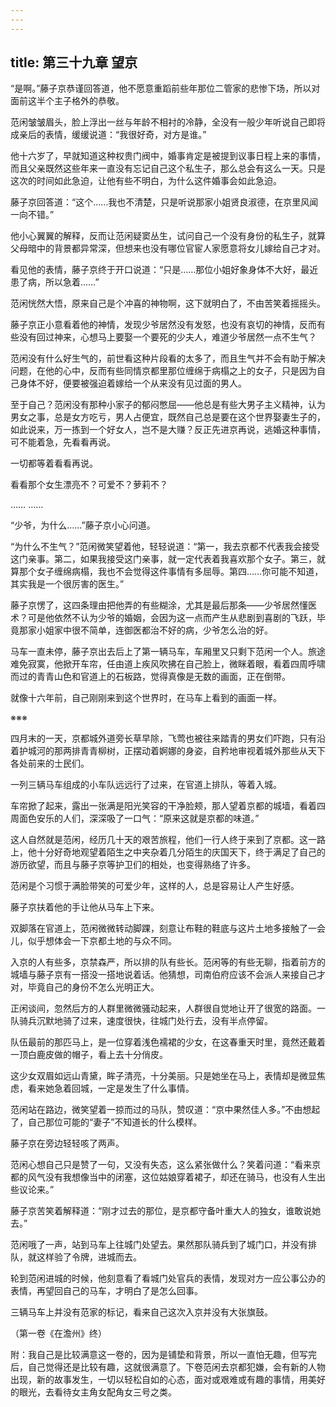 ```yaml
---
---
---
```

title: 第三十九章 望京
---




“是啊。”藤子京恭谨回答道，他不愿意重蹈前些年那位二管家的悲惨下场，所以对面前这半个主子格外的恭敬。

范闲皱皱眉头，脸上浮出一丝与年龄不相衬的冷静，全没有一般少年听说自己即将成亲后的表情，缓缓说道：“我很好奇，对方是谁。”

他十六岁了，早就知道这种权贵门阀中，婚事肯定是被提到议事日程上来的事情，而且父亲既然这些年来一直没有忘记自己这个私生子，那么总会有这么一天。只是这次的时间如此急迫，让他有些不明白，为什么这件婚事会如此急迫。

藤子京回答道：“这个……我也不清楚，只是听说那家小姐贤良淑德，在京里风闻一向不错。”

他小心翼翼的解释，反而让范闲疑窦丛生，试问自己一个没有身份的私生子，就算父母暗中的背景都异常深，但想来也没有哪位官宦人家愿意将女儿嫁给自己才对。

看见他的表情，藤子京终于开口说道：“只是……那位小姐好象身体不大好，最近患了病，所以急着……”

范闲恍然大悟，原来自己是个冲喜的神物啊，这下就明白了，不由苦笑着摇摇头。

藤子京正小意看着他的神情，发现少爷居然没有发怒，也没有哀切的神情，反而有些没有回过神来，心想马上要娶一个要死的少夫人，难道少爷居然一点不生气？

范闲没有什么好生气的，前世看这种片段看的太多了，而且生气并不会有助于解决问题，在他的心中，反而有些同情京都里那位缠绵于病榻之上的女子，只是因为自己身体不好，便要被强迫着嫁给一个从来没有见过面的男人。

至于自己？范闲没有那种小家子的郁闷憋屈——他总是有些大男子主义精神，认为男女之事，总是女方吃亏，男人占便宜，既然自己总是要在这个世界娶妻生子的，如此说来，万一拣到一个好女人，岂不是大赚？反正先进京再说，逃婚这种事情，可不能着急，先看看再说。

一切都等着看看再说。

看看那个女生漂亮不？可爱不？萝莉不？

…… ……

“少爷，为什么……”藤子京小心问道。

“为什么不生气？”范闲微笑望着他，轻轻说道：“第一，我去京都不代表我会接受这门亲事。第二，如果我接受这门亲事，就一定代表着我喜欢那个女子。第三，就算那个女子缠绵病榻，我也不会觉得这件事情有多屈辱。第四……你可能不知道，其实我是一个很厉害的医生。”

藤子京愣了，这四条理由把他弄的有些糊涂，尤其是最后那条——少爷居然懂医术？可是他依然不认为少爷的婚姻，会因为这一点而产生从悲剧到喜剧的飞跃，毕竟那家小姐家中很不简单，连御医都治不好的病，少爷怎么治的好。

马车一直未停，藤子京出去后上了第一辆马车，车厢里又只剩下范闲一个人。旅途难免寂寞，他掀开车帘，任由道上疾风吹拂在自己脸上，微眯着眼，看着四周呼啸而过的青青山色和官道上的石板路，觉得真像是无数的画面，正在倒带。

就像十六年前，自己刚刚来到这个世界时，在马车上看到的画面一样。

※※※

四月末的一天，京都城外道旁长草早除，飞莺也被往来踏青的男女们吓跑，只有沿着护城河的那两排青青柳树，正摆动着婀娜的身姿，自矜地审视着城外那些从天下各处前来的士民们。

一列三辆马车组成的小车队远远行了过来，在官道上排队，等着入城。

车帘掀了起来，露出一张满是阳光笑容的干净脸颊，那人望着京都的城墙，看着四周面色安乐的人们，深深吸了一口气：“原来这就是京都的味道。”

这人自然就是范闲，经历几十天的艰苦旅程，他们一行人终于来到了京都。这一路上，他十分好奇地观望着陌生之中夹杂着几分陌生的庆国天下，终于满足了自己的游历欲望，而且与藤子京等护卫们的相处，也变得熟络了许多。

范闲是个习惯于满脸带笑的可爱少年，这样的人，总是容易让人产生好感。

藤子京扶着他的手让他从马车上下来。

双脚落在官道上，范闲微微转动脚踝，刻意让布鞋的鞋底与这片土地多接触了一会儿，似乎想体会一下京都土地的与众不同。

入京的人有些多，京禁森严，所以排的队有些长。范闲等的有些无聊，指着前方的城墙与藤子京有一搭没一搭地说着话。他猜想，司南伯府应该不会派人来接自己才对，毕竟自己的身份不怎么光明正大。

正闲谈间，忽然后方的人群里微微骚动起来，人群很自觉地让开了很宽的路面。一队骑兵沉默地骑了过来，速度很快，往城门处行去，没有半点停留。

队伍最前的那匹马上，是一位穿着浅色襦裙的少女，在这春重天时里，竟然还戴着一顶白鹿皮做的帽子，看上去十分俏皮。

这少女双眉如远山青黛，眸子清亮，十分美丽。只是她坐在马上，表情却是微显焦虑，看来她急着回城，一定是发生了什么事情。

范闲站在路边，微笑望着一掠而过的马队，赞叹道：“京中果然佳人多。”不由想起了，自己那位可能的“妻子”不知道长的什么模样。

藤子京在旁边轻轻咳了两声。

范闲心想自己只是赞了一句，又没有失态，这么紧张做什么？笑着问道：“看来京都的风气没有我想像当中的闭塞，这位姑娘穿着裙子，却还在骑马，也没有人生出些议论来。”

藤子京苦笑着解释道：“刚才过去的那位，是京都守备叶重大人的独女，谁敢说她去。”

范闲哦了一声，站到马车上往城门处望去。果然那队骑兵到了城门口，并没有排队，就这样验了令牌，进城而去。

轮到范闲进城的时候，他刻意看了看城门处官兵的表情，发现对方一应公事公办的表情，再望回自己的马车，才明白了是怎么回事。

三辆马车上并没有范家的标记，看来自己这次入京并没有大张旗鼓。

（第一卷《在澹州》终）

附：我自己是比较满意这一卷的，因为是铺垫和背景，所以一直怕无趣，但写完后，自己觉得还是比较有趣，这就很满意了。下卷范闲去京都犯嫌，会有新的人物出现，新的故事发生，一切以轻松自如的心态，面对或艰难或有趣的事情，用美好的眼光，去看待女主角女配角女三号之类。